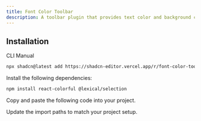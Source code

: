```yaml
---
title: Font Color Toolbar
description: A toolbar plugin that provides text color and background color selection with a color picker.
---
```


<ComponentPreview
  name="font-color-toolbar-plugin-demo"
  className="[&_.preview>[data-orientation=vertical]]:sm:max-w-[70%]"
  description="A toolbar plugin that provides text color and background color selection with a color picker."
/>

## Installation

<Tabs defaultValue="cli">

<TabsList>
  <TabsTrigger value="cli">CLI</TabsTrigger>
  <TabsTrigger value="manual">Manual</TabsTrigger>
</TabsList>

<TabsContent value="cli">

```bash
npx shadcn@latest add https://shadcn-editor.vercel.app/r/font-color-toolbar-plugin.json
```

</TabsContent>

<TabsContent value="manual">

<Steps>

<Step>Install the following dependencies:</Step>

```bash
npm install react-colorful @lexical/selection
```

<Step>Copy and paste the following code into your project.</Step>

<ComponentSource name="font-color-toolbar-plugin" />

<Step>Update the import paths to match your project setup.</Step>

</Steps>

</TabsContent>

</Tabs>